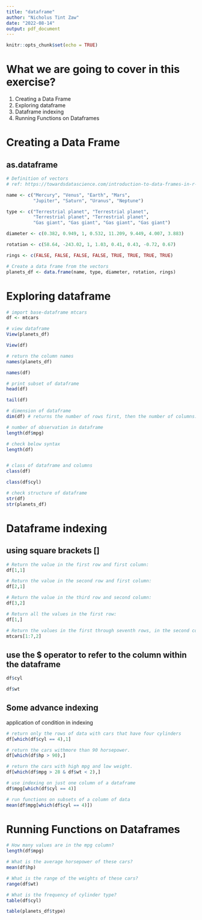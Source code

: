 ```yaml
---
title: "dataframe"
author: "Nicholus Tint Zaw"
date: "2022-08-14"
output: pdf_document
---
```


```r
knitr::opts_chunk$set(echo = TRUE)
```


# What we are going to cover in this exercise? 

1. Creating a Data Frame
1. Exploring dataframe
1. Dataframe indexing 
1. Running Functions on Dataframes



# Creating a Data Frame 

## as.dataframe 

```r
# Definition of vectors
# ref: https://towardsdatascience.com/introduction-to-data-frames-in-r-b9a6302d9a56

name <- c("Mercury", "Venus", "Earth", "Mars", 
          "Jupiter", "Saturn", "Uranus", "Neptune")

type <- c("Terrestrial planet", "Terrestrial planet", 
          "Terrestrial planet", "Terrestrial planet", 
          "Gas giant", "Gas giant", "Gas giant", "Gas giant")

diameter <- c(0.382, 0.949, 1, 0.532, 11.209, 9.449, 4.007, 3.883)

rotation <- c(58.64, -243.02, 1, 1.03, 0.41, 0.43, -0.72, 0.67)

rings <- c(FALSE, FALSE, FALSE, FALSE, TRUE, TRUE, TRUE, TRUE)

# Create a data frame from the vectors
planets_df <- data.frame(name, type, diameter, rotation, rings)

```



# Exploring dataframe 

```r
# import base-dataframe mtcars
df <- mtcars 

# view dataframe
View(planets_df) 

View(df)

# return the column names
names(planets_df)

names(df)

# print subset of dataframe
head(df)

tail(df)

# dimension of dataframe
dim(df) # returns the number of rows first, then the number of columns.

# number of observation in dataframe
length(df$mpg)

# check below syntax 
length(df)


# class of dataframe and columns
class(df)

class(df$cyl)

# check structure of dataframe 
str(df) 
str(planets_df)

```



# Dataframe indexing

## using square brackets [] 

```r
# Return the value in the first row and first column:
df[1,1]

# Return the value in the second row and first column:
df[2,1]

# Return the value in the third row and second column:
df[3,2]

# Return all the values in the first row:
df[1,]

# Return the values in the first through seventh rows, in the second column:
mtcars[1:7,2]

```

## use the $ operator to refer to the column within the dataframe 

```r
df$cyl

df$wt
```

## Some advance indexing 

application of condition in indexing 

```r
# return only the rows of data with cars that have four cylinders
df[which(df$cyl == 4),1]

# return the cars withmore than 90 horsepower.
df[which(df$hp > 90),]

# return the cars with high mpg and low weight.
df[which(df$mpg > 28 & df$wt < 2),]

# use indexing on just one column of a dataframe 
df$mpg[which(df$cyl == 4)]

# run functions on subsets of a column of data
mean(df$mpg[which(df$cyl == 4)])

```




# Running Functions on Dataframes

```r
# How many values are in the mpg column?
length(df$mpg)

# What is the average horsepower of these cars?
mean(df$hp)

# What is the range of the weights of these cars?
range(df$wt)

# What is the frequency of cylinder type?
table(df$cyl)

table(planets_df$type)
```

